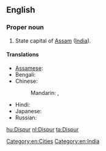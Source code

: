 ==English==
{{wikipedia}}

===Proper noun===
{{en-proper noun}}

# State capital of [[Assam]] ([[India]]).

====Translations====
{{trans-top|state capital of Assam, India}}
* [[Assamese]]: {{t|as|দিছপুৰ|sc=Beng|xs=Assamese}}
* Bengali: {{t|bn|দিসপুর|sc=Beng}}
* Chinese:
*: Mandarin: {{t|cmn|第斯普爾|sc=Hani}},  {{t|cmn|第斯普尔|tr=Dìsīpǔ'ěr|sc=Hani}}
{{trans-mid}}
* Hindi: {{t|hi|दिसपुर|tr=dispur|xs=Hindi}}
* Japanese: {{t|ja|ディスプル|tr=Disupuru}}
* Russian: {{t|ru|Диспур|m|tr=Dispúr}}
{{trans-bottom}}

[[Category:en:Cities]]
[[Category:en:India]]

[[hu:Dispur]]
[[nl:Dispur]]
[[ta:Dispur]]